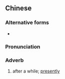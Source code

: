 ==Chinese==
{{zh-forms|s=俄尔}}

===Alternative forms===
* {{zh-l|俄而}}

===Pronunciation===
{{zh-pron
|m=é'ěr
|c=ngo4 ji5
|cat=adv
}}

===Adverb===
{{zh-adv}}

# after a while; [[presently]]